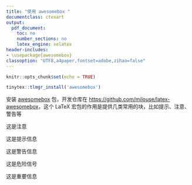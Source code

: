 ```yaml
---
title: "使用 awesomebox "
documentclass: ctexart
output: 
  pdf_document: 
    toc: no
    number_sections: no
    latex_engine: xelatex
header-includes:
- \usepackage{awesomebox}
classoption: "UTF8,a4paper,fontset=adobe,zihao=false"
---
```


```r
knitr::opts_chunk$set(echo = TRUE)
```


```r
tinytex::tlmgr_install('awesomebox')
```

安装 [awesomebox](https://ctan.org/pkg/awesomebox) 包，开发仓库在 <https://github.com/milouse/latex-awesomebox>，这个 LaTeX 宏包的作用是提供几类常用的块，比如提示、注意、警告等

::: {.noteblock data-latex=""}
这是注意
:::

::: {.tipblock data-latex=""}
这是提示信息
:::

::: {.warningblock data-latex=""}
这是警告信息
:::

::: {.cautionblock data-latex=""}
这是危险信号
:::

::: {.importantblock data-latex=""}
这是重要信息
:::
